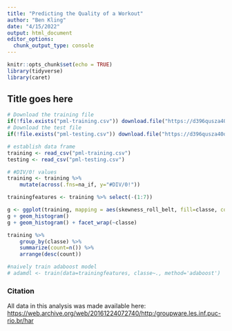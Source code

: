 ```yaml
---
title: "Predicting the Quality of a Workout"
author: "Ben Kling"
date: "4/15/2022"
output: html_document
editor_options: 
  chunk_output_type: console
---
```


```r
knitr::opts_chunk$set(echo = TRUE)
library(tidyverse)
library(caret)
```

## Title goes here

```r
# Download the training file
if(!file.exists("pml-training.csv")) download.file("https://d396qusza40orc.cloudfront.net/predmachlearn/pml-training.csv","pml-training.csv")
# Download the test file
if(!file.exists("pml-testing.csv")) download.file("https://d396qusza40orc.cloudfront.net/predmachlearn/pml-testing.csv","pml-testing.csv")

# establish data frame
training <- read_csv("pml-training.csv")
testing <- read_csv("pml-testing.csv")

```


```r

# #DIV/0! values
training <- training %>%
    mutate(across(.fns=na_if, y="#DIV/0!"))

trainingfeatures <- training %>% select(-(1:7))

```



```r

g <- ggplot(training, mapping = aes(skewness_roll_belt, fill=classe, color=classe))
g + geom_histogram()
g + geom_histogram() + facet_wrap(~classe)
```


```r

training %>%
    group_by(classe) %>%
    summarize(count=n()) %>%
    arrange(desc(count))

```


```r

#naively train adaboost model
# adamdl <- train(data=trainingfeatures, classe~., method='adaboost')

```



### Citation

All data in this analysis was made available here: <https://web.archive.org/web/20161224072740/http:/groupware.les.inf.puc-rio.br/har>
